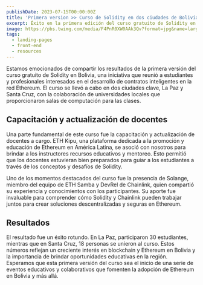```yaml
---
publishDate: 2023-07-15T00:00:00Z
title: 'Primera version >> Curso de Solidity en dos ciudades de Bolivia'
excerpt: Éxito en la primera edición del curso gratuito de Solidity en Bolivia, con la participación de estudiantes en dos ciudades.
image: https://pbs.twimg.com/media/F4PnR0XW0AAk3Qv?format=jpg&name=large
tags:
  - landing-pages
  - front-end
  - resources
---
```




Estamos emocionados de compartir los resultados de la primera versión del curso gratuito de Solidity en Bolivia, una iniciativa que reunió a estudiantes y profesionales interesados en el desarrollo de contratos inteligentes en la red Ethereum. El curso se llevó a cabo en dos ciudades clave, La Paz y Santa Cruz, con la colaboración de universidades locales que proporcionaron salas de computación para las clases.

## Capacitación y actualización de docentes
Una parte fundamental de este curso fue la capacitación y actualización de docentes a cargo. ETH Kipu, una plataforma dedicada a la promoción y educación de Ethereum en América Latina, se asoció con nosotros para brindar a los instructores recursos educativos y mentoreo. Esto permitió que los docentes estuvieran bien preparados para guiar a los estudiantes a través de los conceptos y desafíos de Solidity.

Uno de los momentos destacados del curso fue la presencia de Solange, miembro del equipo de ETH Samba y DevRel de Chainlink, quien compartió su experiencia y conocimientos con los participantes. Su aporte fue invaluable para comprender cómo Solidity y Chainlink pueden trabajar juntos para crear soluciones descentralizadas y seguras en Ethereum.

## Resultados

El resultado fue un éxito rotundo. En La Paz, participaron 30 estudiantes, mientras que en Santa Cruz, 18 personas se unieron al curso. Estos números reflejan un creciente interés en blockchain y Ethereum en Bolivia y la importancia de brindar oportunidades educativas en la región. Esperamos que esta primera versión del curso sea el inicio de una serie de eventos educativos y colaborativos que fomenten la adopción de Ethereum en Bolivia y más allá.
<Tweet id="https://twitter.com/astrodotbuild/status/1694452182848848361" />
